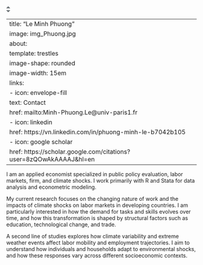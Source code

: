 ![](data:image/png;base64,iVBORw0KGgoAAAANSUhEUgAAAAoAAAASCAYAAABit09LAAAAQUlEQVR42mNgIBdkF5b+B2GiFOFVjK4Iq2JcilAUE1IEV/yfSMAwFABJviakCO5rfIoxggabYpzhh6yYYCBTHBMAs1jacRPuSTQAAAAASUVORK5CYII=){alt=""}

---
title: "Le Minh Phuong"
image: img_Phuong.jpg
about: 
  template: trestles
  image-shape: rounded
  image-width: 15em
  links:
   - icon: envelope-fill
     text: Contact
     href: mailto:Minh-Phuong.Le@univ-paris1.fr
   - icon: linkedin
     href: https://vn.linkedin.com/in/phuong-minh-le-b7042b105
   - icon: google scholar
     href: https://scholar.google.com/citations?user=8zQOwAkAAAAJ&hl=en
---

I am an applied economist specialized in public policy evaluation, labor markets, firm, and climate shocks. I work primarily with R and Stata for data analysis and econometric modeling.

My current research focuses on the changing nature of work and the impacts of climate shocks on labor markets in developing countries. I am particularly interested in how the demand for tasks and skills evolves over time, and how this transformation is shaped by structural factors such as education, technological change, and trade.

A second line of studies explores how climate variability and extreme weather events affect labor mobility and employment trajectories. I aim to understand how individuals and households adapt to environmental shocks, and how these responses vary across different socioeconomic contexts.\
